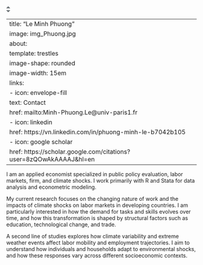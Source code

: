 ![](data:image/png;base64,iVBORw0KGgoAAAANSUhEUgAAAAoAAAASCAYAAABit09LAAAAQUlEQVR42mNgIBdkF5b+B2GiFOFVjK4Iq2JcilAUE1IEV/yfSMAwFABJviakCO5rfIoxggabYpzhh6yYYCBTHBMAs1jacRPuSTQAAAAASUVORK5CYII=){alt=""}

---
title: "Le Minh Phuong"
image: img_Phuong.jpg
about: 
  template: trestles
  image-shape: rounded
  image-width: 15em
  links:
   - icon: envelope-fill
     text: Contact
     href: mailto:Minh-Phuong.Le@univ-paris1.fr
   - icon: linkedin
     href: https://vn.linkedin.com/in/phuong-minh-le-b7042b105
   - icon: google scholar
     href: https://scholar.google.com/citations?user=8zQOwAkAAAAJ&hl=en
---

I am an applied economist specialized in public policy evaluation, labor markets, firm, and climate shocks. I work primarily with R and Stata for data analysis and econometric modeling.

My current research focuses on the changing nature of work and the impacts of climate shocks on labor markets in developing countries. I am particularly interested in how the demand for tasks and skills evolves over time, and how this transformation is shaped by structural factors such as education, technological change, and trade.

A second line of studies explores how climate variability and extreme weather events affect labor mobility and employment trajectories. I aim to understand how individuals and households adapt to environmental shocks, and how these responses vary across different socioeconomic contexts.\
